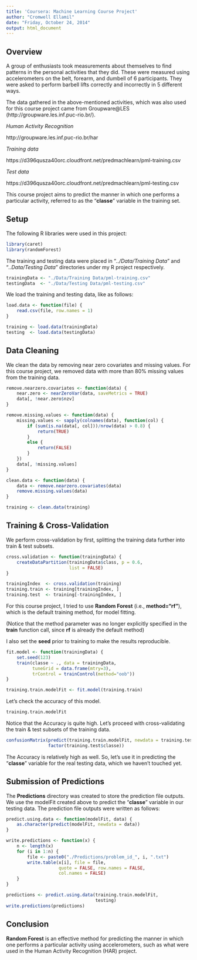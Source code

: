 ```yaml
---
title: 'Coursera: Machine Learning Course Project'
author: "Cromwell Ellamil"
date: "Friday, October 24, 2014"
output: html_document
---
```





Overview
-------------------------------------------------------------------------------



A group of enthusiasts took measurements about themselves to find patterns in
the personal activities that they did.  These were measured using accelerometers
on the belt, forearm, and dumbell of 6 participants.  They were asked to perform
barbell lifts correctly and incorrectly in 5 different ways.



The data gathered in the above-mentioned activities, which was also used for
this course project came from Groupware@LES (http://groupware.les.inf.puc-rio.br/).



*Human Activity Recognition*

http://groupware.les.inf.puc-rio.br/har



*Training data*

https://d396qusza40orc.cloudfront.net/predmachlearn/pml-training.csv



*Test data*

https://d396qusza40orc.cloudfront.net/predmachlearn/pml-testing.csv



This course project aims to predict the manner in which one performs a particular
activity, referred to as the "**classe**" variable in the training set.




Setup
-------------------------------------------------------------------------------



The following R libraries were used in this project:

```r
library(caret)
library(randomForest)
```



The training and testing data were placed in "*../Data/Training Data*" and
"*..Data/Testing Data*" directories under my R project respectively.

```r
trainingData <- "./Data/Training Data/pml-training.csv"
testingData  <- "./Data/Testing Data/pml-testing.csv"
```



We load the training and testing data, like as follows:

```r
load.data <- function(file) {
    read.csv(file, row.names = 1)
}

training <- load.data(trainingData)
testing  <- load.data(testingData)
```




Data Cleaning
-------------------------------------------------------------------------------



We clean the data by removing near zero covariates and missing values. For this
course project, we removed data with more than 80% missing values from the 
training data.

```r
remove.nearzero.covariates <- function(data) {
    near.zero <- nearZeroVar(data, saveMetrics = TRUE)
    data[, !near.zero$nzv]
}

remove.missing.values <- function(data) {
    missing.values <- sapply(colnames(data), function(col) {
        if (sum(is.na(data[, col]))/nrow(data) > 0.8) {
            return(TRUE)
        }
        else {
            return(FALSE)
        }
    })
    data[, !missing.values]
}

clean.data <- function(data) {
    data <- remove.nearzero.covariates(data)
    remove.missing.values(data)
}

training <- clean.data(training)
```




Training & Cross-Validation
--------------------------------------------------------------------------------



We perform cross-validation by first, splitting the training data further into 
train & test subsets.

```r
cross.validation <- function(trainingData) {
    createDataPartition(trainingData$class, p = 0.6, 
                        list = FALSE)
}

trainingIndex  <- cross.validation(training)
training.train <- training[trainingIndex, ]
training.test  <- training[-trainingIndex, ]
```



For this course project, I tried to use **Random Forest** (i.e., **method="rf"**), 
which is the default training method, for model fitting.

(Notice that the method parameter was no longer explicitly specified in the 
**train** function call, since **rf** is already the default method)

I also set the **seed** prior to training to make the results reproducible.

```r
fit.model <- function(trainingData) {
    set.seed(123)
    train(classe ~ ., data = trainingData, 
          tuneGrid = data.frame(mtry=3),
          trControl = trainControl(method="oob"))
}

training.train.modelFit <- fit.model(training.train)
```



Let's check the accuracy of this model.

```r
training.train.modelFit
```



Notice that the Accuracy is quite high.  Let's proceed with cross-validating the
train & test subsets of the training data.

```r
confusionMatrix(predict(training.train.modelFit, newdata = training.test), 
                factor(training.test$classe))
```



The Accuracy is relatively high as well.  So, let's use it in predicting the 
"**classe**" variable for the real testing data, which we haven't touched yet.




Submission of Predictions
--------------------------------------------------------------------------------



The **Predictions** directory was created to store the prediction file outputs. 
We use the modelFit created above to predict the "**classe**" variable in our
testing data.  The prediction file outputs were written as follows:

```r
predict.using.data <- function(modelFit, data) {
    as.character(predict(modelFit, newdata = data))
}

write.predictions <- function(x) {
    n <- length(x)
    for (i in 1:n) {
        file <- paste0("./Predictions/problem_id_", i, ".txt")
        write.table(x[i], file = file, 
                    quote = FALSE, row.names = FALSE,
                    col.names = FALSE)
    }
}

predictions <- predict.using.data(training.train.modelFit, 
                                  testing)
write.predictions(predictions)
```




Conclusion
-------------------------------------------------------------------------------

**Random Forest** is an effective method for predicting the manner in which one 
performs a particular activity using accelerometers, such as what were used in
the Human Activity Recognition (HAR) project.
